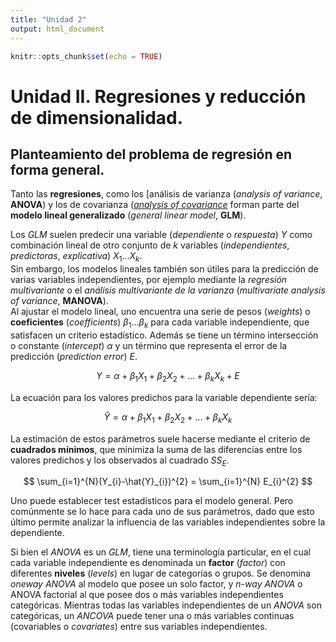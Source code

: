 ```yaml
---
title: "Unidad 2"
output: html_document
---
```


```r
knitr::opts_chunk$set(echo = TRUE)
```

# Unidad II. Regresiones y reducción de dimensionalidad.


## Planteamiento del problema de regresión en forma general.

Tanto las **regresiones**, como los [análisis de varianza (*analysis of variance*, **ANOVA**) y los de covarianza ([*analysis of covariance*](**ANCOVA**) forman parte del **modelo lineal generalizado** (*general linear model*, **GLM**).

Los *GLM* suelen predecir una variable (*dependiente* o *respuesta*) $Y$ como combinación lineal de otro conjunto de $k$ variables (*independientes*, *predictoras*, *explicativa*) $X_{1} ... X_{k}$.  
Sin embargo, los modelos lineales también son útiles para la predicción de varias variables independientes, por ejemplo mediante la *regresión multivariante* o el *análisis multivariante de la varianza* (*multivariate analysis of variance*, **MANOVA**).  
Al ajustar el modelo lineal, uno encuentra una serie de pesos (*weights*) o **coeficientes** (*coefficients*) $\beta_{1} ... \beta_{k}$ para cada variable independiente, que satisfacen un criterio estadístico. Además se tiene un término intersección o constante (*intercept*) $\alpha$ y un término que representa el error de la predicción (*prediction error*) $E$.

$$Y = \alpha + \beta_{1}X_{1} + \beta_{2}X_{2} + ... + \beta_{k}X_{k} + E$$

La ecuación para los valores predichos para la variable dependiente sería:


$$\hat{Y} = \alpha + \beta_{1}X_{1} + \beta_{2}X_{2} + ... + \beta_{k}X_{k}$$

La estimación de estos parámetros suele hacerse mediante el criterio de **cuadrados mínimos**, que minimiza la suma de las diferencias entre los valores predichos y los observados al cuadrado $SS_{E}$.

$$ \sum_{i=1}^{N}(Y_{i}-\hat{Y}_{i})^{2} = \sum_{i=1}^{N} E_{i}^{2} $$

Uno puede establecer test estadísticos para el modelo general. Pero comúnmente se lo hace para cada uno de sus parámetros, dado que esto último permite analizar la influencia de las variables independientes sobre la dependiente.

Si bien el *ANOVA* es un *GLM*, tiene una terminología particular, en el cual cada variable independiente es denominada un **factor** (*factor*) con diferentes **niveles** (*levels*) en lugar de categorías o grupos. Se denomina *oneway ANOVA* al modelo que posee un solo factor, y *n-way ANOVA* o ANOVA factorial al que posee dos o más variables independientes categóricas. Mientras todas las variables independientes de un *ANOVA* son categóricas, un *ANCOVA* puede tener una o más variables continuas (covariables o *covariates*) entre sus variables independientes. 



